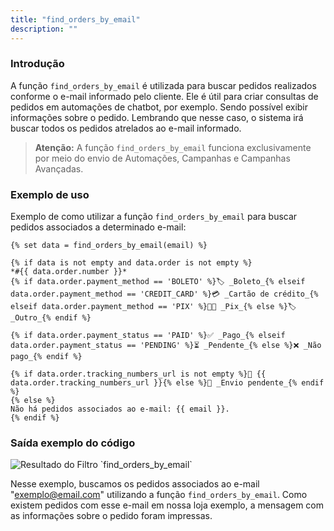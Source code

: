 ```yaml
---
title: "find_orders_by_email"
description: ""
---
```


### Introdução

A função `find_orders_by_email` é utilizada para buscar pedidos realizados conforme o e-mail informado pelo cliente. Ele é útil para criar consultas de pedidos em automações de chatbot, por exemplo. Sendo possível exibir informações sobre o pedido. Lembrando que nesse caso, o sistema irá buscar todos os pedidos atrelados ao e-mail informado.

> **Atenção:** A função `find_orders_by_email` funciona exclusivamente por meio do envio de Automações, Campanhas e Campanhas Avançadas.

### Exemplo de uso

Exemplo de como utilizar a função `find_orders_by_email` para buscar pedidos associados a determinado e-mail:

```twig
{% set data = find_orders_by_email(email) %}

{% if data is not empty and data.order is not empty %}
*#{{ data.order.number }}*
{% if data.order.payment_method == 'BOLETO' %}🏷 _Boleto_{% elseif data.order.payment_method == 'CREDIT_CARD' %}💳 _Cartão de crédito_{% elseif data.order.payment_method == 'PIX' %}🤳🏼 _Pix_{% else %}🏷 _Outro_{% endif %}

{% if data.order.payment_status == 'PAID' %}✅ _Pago_{% elseif data.order.payment_status == 'PENDING' %}⏳ _Pendente_{% else %}❌ _Não pago_{% endif %}

{% if data.order.tracking_numbers_url is not empty %}🚚 {{ data.order.tracking_numbers_url }}{% else %}🚚 _Envio pendente_{% endif %}
{% else %}
Não há pedidos associados ao e-mail: {{ email }}.
{% endif %}
```

### Saída exemplo do código

<img
  src="/find_orders_by_email.png"
  alt="Resultado do Filtro `find_orders_by_email`"
/>

Nesse exemplo, buscamos os pedidos associados ao e-mail "exemplo@email.com" utilizando a função `find_orders_by_email`. Como existem pedidos com esse e-mail em nossa loja exemplo, a mensagem com as informações sobre o pedido foram impressas.
